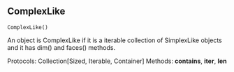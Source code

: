 ## ComplexLike { #ComplexLike }

`ComplexLike()`

An object is ComplexLike if it is a iterable collection of SimplexLike objects and it has dim() and faces() methods.

Protocols: Collection[Sized, Iterable, Container]
Methods: __contains__, __iter__, __len__